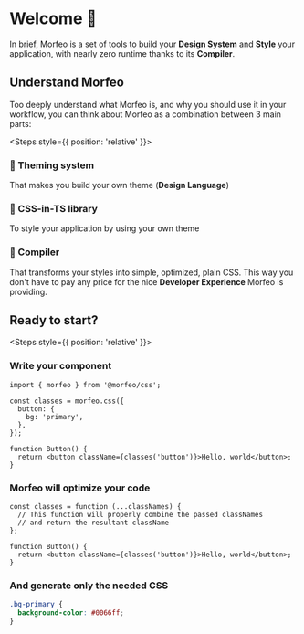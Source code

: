 
# Welcome 👋

In brief, Morfeo is a set of tools to build your **Design System** and **Style** your application, with nearly zero runtime thanks to its **Compiler**.

## Understand Morfeo

Too deeply understand what Morfeo is, and why you should use it in your workflow, you can think about Morfeo as a combination between 3 main parts:

<Steps style={{ position: 'relative' }}>

### 🎨 Theming system

That makes you build your own theme (**Design Language**)

### 💅 CSS-in-TS library

To style your application by using your own theme

### 🔄 Compiler

That transforms your styles into simple, optimized, plain CSS. This way you don't have to pay any price for the nice **Developer Experience** Morfeo is providing.

</Steps>

## Ready to start?

<Steps style={{ position: 'relative' }}>

### Write your component

```tsx {1, 3-7} /classes('button')/ copy showLineNumbers filename="Button.tsx"
import { morfeo } from '@morfeo/css';

const classes = morfeo.css({
  button: {
    bg: 'primary',
  },
});

function Button() {
  return <button className={classes('button')}>Hello, world</button>;
}
```

### Morfeo will optimize your code

```tsx {1-4} /classes('button')/ showLineNumbers filename="Button.tsx"
const classes = function (...classNames) {
  // This function will properly combine the passed classNames
  // and return the resultant className
};

function Button() {
  return <button className={classes('button')}>Hello, world</button>;
}
```

### And generate only the needed CSS

```css /.bg-primary/ showLineNumbers filename="morfeo.css"
.bg-primary {
  background-color: #0066ff;
}
```

</Steps>
